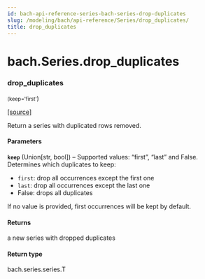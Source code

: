 ```yaml
---
id: bach-api-reference-series-bach-series-drop-duplicates
slug: /modeling/bach/api-reference/Series/drop_duplicates/
title: drop_duplicates
---
```


# bach.Series.drop_duplicates

<div className="method">

### <span className="name">drop_duplicates</span>

<small className="parameter-list">(<span className="parameter" id="keep">keep='first'</span></small>)


&#8203;<span className="view-source">[[source]](https://github.com/objectiv/objectiv-analytics/blob/main/bach/bach/series/series.py)</span>

<div className="content">

Return a series with duplicated rows removed.


#### Parameters

**`keep`** (Union[str, bool]) – Supported values: “first”, “last” and False. Determines which duplicates to keep:

* `first`: drop all occurrences except the first one
* `last`:  drop all occurrences except the last one
* False: drops all duplicates

If no value is provided, first occurrences will be kept by default.




#### Returns

a new series with dropped duplicates



#### Return type

bach.series.series.T



</div>


</div>
